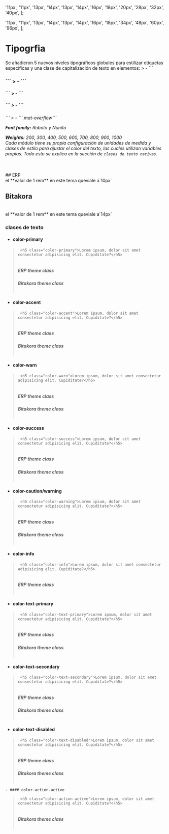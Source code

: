 

  '11px',
  '11px',
  '13px',
  '14px',
  '13px',
  '14px',
  '16px',
  '18px',
  '20px',
  '28px',
  '32px',
  '40px',
];

  '11px',
  '11px',
  '13px',
  '14px',
  '13px',
  '14px',
  '16px',
  '18px',
  '34px',
  '48px',
  '60px',
  '96px',
]; 


<style>
{`
  .container-gap{
    gap:10px
  }
  .bitakora-class .color-primary{
    color:#141d29;
  }
  .bitakora-class .color-accent{
    color:#0784ba;
  }
  .bitakora-class .color-warn{
    color:#eb3e53;
  }
  .bitakora-class .color-success{
    color:#8ed243;
  }
  .bitakora-class .color-warning ,.color-caution{
    color:#fb8500;
  }
  .bitakora-class .color-text-primary{
    color:rgba(8, 21, 36, 0.87);
  }
  .bitakora-class .color-text-secondary{
    color:rgba(8, 21, 36, 0.6);
  }
  .bitakora-class .color-text-disabled{
    color:rgba(8, 21, 36, 0.6);
  }
  .bitakora-class .color-action-active{
    color:rgba(8, 21, 36, 0.54);
  }
`}
</style>

<Meta title="Design System/Tipografia" />

# Tipogrfia

<div class="mt-3"> 
Se añadieron 5 nuevos niveles tipográficos globales para estilizar etiquetas específicas y una clase de capitalización de texto en elementos: 
 > -  ```<h3>``` 
 > -  ```<h4>``` 
 > -  ```<h5>``` 
 > -  ```<h6>```
 > -  ```.mat-overflow```

 **Font family:** Roboto y Nunito

 **Weights:** 200, 300, 400, 500, 600, 700, 800, 900, 1000
<br/>
Cada módulo tiene su propia configuración de unidades de medida y clases de estilo para ajustar el color del texto, las cuales utilizan variables propias. Todo esto se explica en la sección de `clases de texto nativas`.
</div>

<br/>
## ERP
<br/>
el **valor de 1 rem** en este tema queviale a`10px`
<Typeset fontSizes={typographyERP} />

## Bitakora
<br/>
el **valor de 1 rem** en este tema queviale a`14px`
<Typeset sampleText={SampleText} fontSizes={typographyBitakora}  />
<h3>clases de texto</h3>

  - #### color-primary 
  > ```
  >  <h5 class="color-primary">Lorem ipsum, dolor sit amet consectetur adipisicing elit. Cupiditate?</h5>
  > ```
  > <Canvas>
  >  <div class="column container-gap">
  >   <h5 class="color-primary">ERP theme class</h5>
  >     <span class="bitakora-class">
  >       <h5 class="color-primary">Bitakora theme class</h5> 
  >     </span>
  >   </div>
  > </Canvas>

  - #### color-accent 
  > ```
  >  <h5 class="color-accent">Lorem ipsum, dolor sit amet consectetur adipisicing elit. Cupiditate?</h5>
  > ```
  > <Canvas>
  >  <div class="column container-gap">
  >   <h5 class="color-accent">ERP theme class</h5>
  >     <span class="bitakora-class">
  >       <h5 class="color-accent">Bitakora theme class</h5> 
  >     </span>
  >   </div>
  > </Canvas>

  - #### color-warn 
  > ```
  >  <h5 class="color-warn">Lorem ipsum, dolor sit amet consectetur adipisicing elit. Cupiditate?</h5>
  > ```
  > <Canvas>
  >  <div class="column container-gap">
  >   <h5 class="color-warn">ERP theme class</h5>
  >     <span class="bitakora-class">
  >       <h5 class="color-warn">Bitakora theme class</h5> 
  >     </span>
  >   </div>
  > </Canvas>

  - #### color-success 
  > ```
  >  <h5 class="color-success">Lorem ipsum, dolor sit amet consectetur adipisicing elit. Cupiditate?</h5>
  > ```
  > <Canvas>
  >  <div class="column container-gap">
  >   <h5 class="color-success">ERP theme class</h5>
  >     <span class="bitakora-class">
  >       <h5 class="color-success">Bitakora theme class</h5> 
  >     </span>
  >   </div>
  > </Canvas>

  - #### color-caution/warning
  > ```
  >  <h5 class="color-warning">Lorem ipsum, dolor sit amet consectetur adipisicing elit. Cupiditate?</h5>
  > ```
  > <Canvas>
  >  <div class="column container-gap">
  >   <h5 class="color-warning">ERP theme class</h5>
  >     <span class="bitakora-class">
  >       <h5 class="color-warning">Bitakora theme class</h5> 
  >     </span>
  >   </div>
  > </Canvas>

  - #### color-info
  > ```
  >  <h5 class="color-info">Lorem ipsum, dolor sit amet consectetur adipisicing elit. Cupiditate?</h5>
  > ```
  > <Canvas>
  >  <div class="column ">
  >   <h5 class="color-info">ERP theme class</h5>
  >   </div>
  > </Canvas>


  - #### color-text-primary 
  > ```
  >  <h5 class="color-text-primary">Lorem ipsum, dolor sit amet consectetur adipisicing elit. Cupiditate?</h5>
  > ```
  > <Canvas>
  >  <div class="column container-gap">
  >   <h5 class="color-text-primary">ERP theme class</h5>
  >     <span class="bitakora-class">
  >       <h5 class="color-text-primary">Bitakora theme class</h5> 
  >     </span>
  >   </div>
  > </Canvas>

  - #### color-text-secondary 
  > ```
  >  <h5 class="color-text-secondary">Lorem ipsum, dolor sit amet consectetur adipisicing elit. Cupiditate?</h5>
  > ```
  > <Canvas>
  >  <div class="column container-gap">
  >   <h5 class="color-text-secondary">ERP theme class</h5>
  >     <span class="bitakora-class">
  >       <h5 class="color-text-secondary">Bitakora theme class</h5> 
  >     </span>
  >   </div>
  > </Canvas>

  - #### color-text-disabled 
  > ```
  >  <h5 class="color-text-disabled">Lorem ipsum, dolor sit amet consectetur adipisicing elit. Cupiditate?</h5>
  > ```
  > <Canvas>
  >  <div class="column container-gap">
  >   <h5 class="color-text-disabled">ERP theme class</h5>
  >     <span class="bitakora-class">
  >       <h5 class="color-text-disabled">Bitakora theme class</h5> 
  >     </span>
  >   </div>
  > </Canvas>

    - #### color-action-active 
  > ```
  >  <h5 class="color-action-active">Lorem ipsum, dolor sit amet consectetur adipisicing elit. Cupiditate?</h5>
  > ```
  > <Canvas>
  >  <div class="column container-gap">
  >     <span class="bitakora-class">
  >       <h5 class="color-action-active">Bitakora theme class</h5> 
  >     </span>
  >   </div>
  > </Canvas>

  



